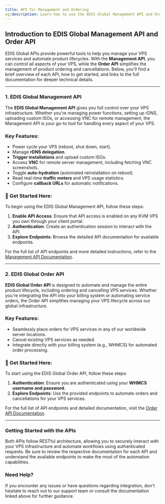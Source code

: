 ```yaml
---
title: API for Management and Ordering
og:description: Learn how to use the EDIS Global Management API and Order API to manage your VPS lifecycle, automate orders, and streamline infrastructure. Access full API documentation for seamless integration.
---
```


## Introduction to EDIS Global Management API and Order API

EDIS Global APIs provide powerful tools to help you manage your VPS services and automate product lifecycles. With the **Management API**, you can control all aspects of your VPS, while the **Order API** simplifies the management of product ordering and cancellations. Below, you'll find a brief overview of each API, how to get started, and links to the full documentation for deeper technical details.

---

### 1. EDIS Global Management API

The **EDIS Global Management API** gives you full control over your VPS infrastructure. Whether you're managing power functions, setting up rDNS, uploading custom ISOs, or accessing VNC for remote management, the Management API is your go-to tool for handling every aspect of your VPS.

### Key Features:

- Power cycle your VPS (reboot, shut down, start).
- Manage **rDNS delegation**.
- **Trigger installations** and upload custom ISOs.
- Access **VNC** for remote server management, including fetching VNC screenshots.
- Toggle **auto-hydration** (automated reinstallation on reboot).
- Read real-time **traffic meters** and VPS usage statistics.
- Configure **callback URLs** for automatic notifications.

### 🚀 Get Started Here:

To begin using the EDIS Global Management API, follow these steps:

1. **Enable API Access**: Ensure that API access is enabled on any KVM VPS you own through your client portal.
2. **Authentication**: Create an authentication session to interact with the API.
3. **Explore Endpoints**: Browse the detailed API documentation for available endpoints.

For the full list of API endpoints and more detailed instructions, refer to the [Management API Documentation](https://docs.management-api.edisglobal.com).

---

### 2. EDIS Global Order API

**EDIS Global Order API** is designed to automate and manage the entire product lifecycle, including ordering and cancelling VPS services. Whether you're integrating the API into your billing system or automating service orders, the Order API simplifies managing your VPS lifecycle across our global infrastructure.

### Key Features:

- Seamlessly place orders for VPS services in any of our worldwide server locations.
- Cancel existing VPS services as needed.
- Integrate directly with your billing system (e.g., WHMCS) for automated order processing.

### 🚀 Get Started Here:

To start using the EDIS Global Order API, follow these steps:

1. **Authentication**: Ensure you are authenticated using your **WHMCS username and password.**
2. **Explore Endpoints**: Use the provided endpoints to automate orders and cancellations for your VPS services.

For the full list of API endpoints and detailed documentation, visit the [Order API Documentation](https://docs.order-api.edisglobal.com).

---

### Getting Started with the APIs

Both APIs follow RESTful architecture, allowing you to securely interact with your VPS infrastructure and automate workflows using authenticated requests. Be sure to review the respective documentation for each API and understand the available endpoints to make the most of the automation capabilities.

### Need Help?

If you encounter any issues or have questions regarding integration, don't hesitate to reach out to our support team or consult the documentation linked above for further guidance.
